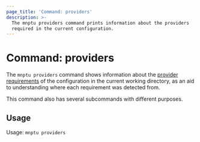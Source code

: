 ```yaml
---
page_title: 'Command: providers'
description: >-
  The mnptu providers command prints information about the providers
  required in the current configuration.
---
```


# Command: providers

The `mnptu providers` command shows information about the
[provider requirements](/mnptu/language/providers/requirements) of the
configuration in the current working directory, as an aid to understanding
where each requirement was detected from.

This command also has several subcommands with different purposes.

## Usage

Usage: `mnptu providers`
